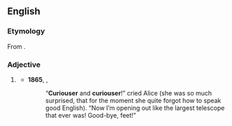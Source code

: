 ==English==

===Etymology===
From {{suffix|en|curious|er}}.

===Adjective===
{{head|en|adjective comparative form}}

# {{lb|en|informal|or|nonstandard}} {{en-comparative of|curious}}
#* '''1865''', {{w|Lewis Carroll}}, {{w|Alice's Adventures in Wonderland}}
#*: “'''Curiouser''' and '''curiouser'''!” cried Alice (she was so much surprised, that for the moment she quite forgot how to speak good English). “Now I’m opening out like the largest telescope that ever was! Good-bye, feet!”